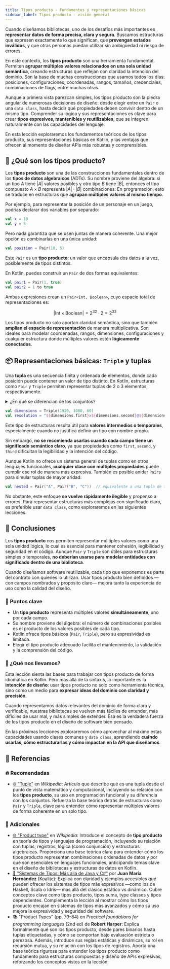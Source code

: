 ```yaml
---
title: Tipos producto - Fundamentos y representaciones básicas
sidebar_label: Tipos producto - visión general
---
```


<ReadingTime />

Cuando diseñamos bibliotecas, uno de los desafíos más importantes es **representar datos de forma precisa, clara y segura**. Buscamos estructuras que expresen exactamente lo que significan, que **prevengan estados inválidos**, y que otras personas puedan utilizar sin ambigüedad ni riesgo de errores.

En este contexto, los **tipos producto** son una herramienta fundamental. Permiten **agrupar múltiples valores relacionados en una sola unidad semántica**, creando estructuras que reflejan con claridad la intención del dominio. Son la base de muchas construcciones que usamos todos los días: posiciones, configuraciones, coordenadas, rangos, tamaños, credenciales, combinaciones de flags, entre muchas otras.

Aunque a primera vista parezcan simples, los tipos producto son la piedra angular de numerosas decisiones de diseño: desde elegir entre un `Pair` o una `data class`, hasta decidir qué propiedades deben convivir dentro de un mismo tipo. Comprender su lógica y sus representaciones es clave para crear **tipos expresivos, mantenibles y reutilizables**, que se integren naturalmente con las capacidades del lenguaje.

En esta lección exploraremos los fundamentos teóricos de los tipos producto, sus representaciones básicas en Kotlin, y las ventajas que ofrecen al momento de diseñar APIs más robustas y comprensibles.

## 🧱 ¿Qué son los tipos producto?

Los **tipos producto** son una de las construcciones fundamentales dentro de los **tipos de datos algebraicos** (ADTs). Su nombre proviene del álgebra: si un tipo $A$ tiene $|A|$ valores posibles y otro tipo $B$ tiene $|B|$, entonces el tipo compuesto $A \times B$ representa $|A| \cdot |B|$ combinaciones. En programación, esto se traduce en estructuras que **agrupan múltiples valores al mismo tiempo**.

Por ejemplo, para representar la posición de un personaje en un juego, podrías declarar dos variables por separado:

```kotlin showLineNumbers title="Posición separada"
val x = 10
val y = 5
```

Pero nada garantiza que se usen juntas de manera coherente. Una mejor opción es combinarlas en una única unidad:

```kotlin showLineNumbers title="Posición combinada"
val position = Pair(10, 5)
```

Este `Pair` es un **tipo producto**: un valor que encapsula dos datos a la vez, posiblemente de tipos distintos.

En Kotlin, puedes construir un `Pair` de dos formas equivalentes:

```kotlin showLineNumbers title="Construcción de un Pair"
val pair1 = Pair(1, true)
val pair2 = 1 to true
```

Ambas expresiones crean un `Pair<Int, Boolean>`, cuyo espacio total de representaciones es:

$$
|\text{Int} \times \text{Boolean}| = 2^{32} \cdot 2 = 2^{33}
$$

Los tipos producto no solo aportan claridad semántica, sino que también **amplían el espacio de representación** de manera multiplicativa. Son ideales para modelar coordenadas, rangos, dimensiones, configuraciones y cualquier estructura donde múltiples valores estén **lógicamente conectados**.

## 📦 Representaciones básicas: `Triple` y tuplas

Una **tupla** es una secuencia finita y ordenada de elementos, donde cada posición puede contener un valor de tipo distinto. En Kotlin, estructuras como `Pair` y `Triple` permiten representar tuplas de 2 o 3 elementos, respectivamente.

<details>
  <summary>¿En qué se diferencian de los conjuntos?</summary>

  A diferencia de los conjuntos, las tuplas tienen tres propiedades fundamentales:

  1. **Pueden contener elementos repetidos:**  
     La tupla $(1,\, 2,\, 2,\, 3)$ es diferente de $(1,\, 2,\, 3)$, mientras que los conjuntos $\{1,\, 2,\, 2,\, 3\}$ y $\{1,\, 2,\, 3\}$ se consideran equivalentes.
  2. **El orden importa:**  
     La tupla $(1,\, 2,\, 3)$ no es igual a $(3,\, 2,\, 1)$, pero los conjuntos $\{1,\, 2,\, 3\}$ y $\{3,\, 2,\, 1\}$ sí lo son.
  3. **Tienen longitud fija:**  
     Una tupla siempre contiene un número definido de elementos, mientras que los conjuntos pueden crecer indefinidamente.
</details>

```kotlin showLineNumbers title="Ejemplo de Triple"
val dimensions = Triple(1920, 1080, 60)
val resolution = "${dimensions.first}x${dimensions.second}@${dimensions.third}Hz"
```

Este tipo de estructuras resulta útil para **valores intermedios o temporales**, especialmente cuando no justifica definir un tipo con nombre propio.

Sin embargo, **no se recomienda usarlas cuando cada campo tiene un significado semántico claro**, ya que propiedades como `first`, `second`, y `third` dificultan la legibilidad y la intención del código.

Aunque Kotlin no ofrece un sistema general de tuplas como en otros lenguajes funcionales, **cualquier clase con múltiples propiedades** puede cumplir ese rol de manera más expresiva. También es posible anidar `Pair`s para simular tuplas de mayor aridad:

```kotlin showLineNumbers title="Anidación de Pair"
val nested = Pair("A", Pair("B", "C"))  // equivalente a una tupla de tres elementos
```

No obstante, este enfoque **se vuelve rápidamente ilegible** y propenso a errores. Para representar estructuras más complejas con significado claro, es preferible usar `data class`, como exploraremos en las siguientes lecciones.

## 🎯 Conclusiones

Los **tipos producto** nos permiten representar múltiples valores como una sola unidad lógica, lo cual es esencial para mantener cohesión, legibilidad y seguridad en el código. Aunque `Pair` y `Triple` son útiles para estructuras simples o temporales, **no deberían usarse para modelar entidades con significado dentro de una biblioteca**.

Cuando diseñamos software reutilizable, cada tipo que exponemos es parte del contrato con quienes lo utilizan. Usar tipos producto bien definidos —con campos nombrados y propósito claro— mejora tanto la experiencia de uso como la calidad del diseño.

### 🔑 Puntos clave

- Un **tipo producto** representa múltiples valores **simultáneamente**, uno por cada campo.
- Su nombre proviene del álgebra: el número de combinaciones posibles es el producto de los valores posibles de cada tipo.
- Kotlin ofrece tipos básicos (`Pair`, `Triple`), pero su expresividad es limitada.
- Elegir el tipo producto adecuado facilita el mantenimiento, la validación y la comprensión del código.

### 🧰 ¿Qué nos llevamos?

Esta lección sienta las bases para trabajar con tipos producto de forma idiomática en Kotlin. Pero más allá de la sintaxis, lo importante es la **intención de diseño**: usar tipos producto no solo como herramienta técnica, sino como un medio para **expresar ideas del dominio con claridad y precisión**.

Cuando representamos datos relevantes del dominio de forma clara y verificable, nuestras bibliotecas se vuelven más fáciles de entender, más difíciles de usar mal, y más simples de extender. Esa es la verdadera fuerza de los tipos producto en el diseño de software bien pensado.

En las próximas lecciones exploraremos cómo aprovechar al máximo estas capacidades usando clases comunes y `data class`, aprendiendo **cuándo usarlas, cómo estructurarlas y cómo impactan en la API que diseñamos**.

<div className="language-card-container">
    <LanguageCards.PythonCard link="/docs/type-fundamentals/algebraic-data-types/product-types-overview/py"/>
</div>

## 📖 Referencias

### 🔥 Recomendadas

- [🌐 "Tuple"](https://en.wikipedia.org/w/index.php?title=Tuple&oldid=1281619645) en *Wikipedia*: Artículo que describe qué es una tupla desde el punto de vista matemático y computacional, incluyendo su relación con los **tipos producto**, su uso en programación funcional y su diferencia con los conjuntos. Refuerza la base teórica detrás de estructuras como `Pair` y `Triple`, clave para entender cómo representar múltiples valores de forma coherente en un solo tipo.

### 🔹 Adicionales

- [🌐 "Product type"](https://en.wikipedia.org/wiki/Product_type#:~:text=If%20there%20are%20only%20two,the%20instance%20picked%20from%20A) en *Wikipedia*: Introduce el concepto de **tipo producto** en teoría de tipos y lenguajes de programación, incluyendo su relación con tuplas, registros, lógica (como conjunción) y estructuras algebraicas. Proporciona una base teórica clara para entender cómo los tipos producto representan combinaciones ordenadas de datos y por qué son esenciales en lenguajes funcionales, anticipando temas clave en el diseño de bibliotecas y estructuras de datos en Kotlin.
- [📰 "Sistemas de Tipos: Más allá de Java y C#"](https://blog.koalite.com/2015/09/sistemas-de-tipos-mas-alla-de-java-y-c/) por **Juan María Hernández** (Koalite): Explica con claridad y ejemplos accesibles _qué_ pueden ofrecer los sistemas de tipos más expresivos —como los de Haskell, Scala o Idris— más allá del clásico estático vs dinámico. Cubre conceptos clave como tipos producto, tipos suma, type classes y tipos dependientes. Complementa la lección al mostrar cómo los tipos producto encajan en sistemas de tipos más avanzados y cómo su uso mejora la expresividad y seguridad del software.
- 📚 "Product Types" (pp. 79–84) en *Practical foundations for programming languages* (2nd ed) de **Robert Harper**: Explica formalmente qué son los tipos producto, desde pares binarios hasta tuplas etiquetadas, y cómo se comportan bajo evaluación estricta o perezosa. Además, introduce sus reglas estáticas y dinámicas, su rol en recursión mutua, y su relación con los tipos de registros. Aporta una base teórica rigurosa para entender los tipos producto como fundamento para estructuras compuestas y diseño de APIs expresivas, reforzando los conceptos vistos en la lección.
